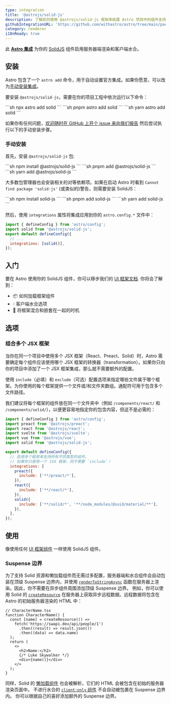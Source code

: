 ```yaml
---
type: integration
title: '@astrojs/solid-js'
description: 了解如何使用 @astrojs/solid-js 框架来拓展 Astro 项目中的组件支持
githubIntegrationURL: 'https://github.com/withastro/astro/tree/main/packages/integrations/solid/'
category: renderer
i18nReady: true
---
```


此 **[Astro 集成][astro-integration]** 为你的 [SolidJS](https://www.solidjs.com/) 组件启用服务器端渲染和客户端水合。

## 安装

Astro 包含了一个 `astro add` 命令，用于自动设置官方集成。如果你愿意，可以改为[手动安装集成](#手动安装)。

要安装 `@astrojs/solid-js`，需要在你的项目工程中依次运行以下命令：

<PackageManagerTabs>
  <Fragment slot="npm">
  ```sh
  npx astro add solid
  ```
  </Fragment>
  <Fragment slot="pnpm">
  ```sh
  pnpm astro add solid
  ```
  </Fragment>
  <Fragment slot="yarn">
  ```sh
  yarn astro add solid
  ```
  </Fragment>
</PackageManagerTabs>

如果你有任何问题，[欢迎随时在 GitHub 上开个 issue 来向我们报告](https://github.com/withastro/astro/issues) 然后尝试执行以下的手动安装步骤。

### 手动安装

首先，安装 `@astrojs/solid-js` 包:

<PackageManagerTabs>
  <Fragment slot="npm">
  ```sh
  npm install @astrojs/solid-js
  ```
  </Fragment>
  <Fragment slot="pnpm">
  ```sh
  pnpm add @astrojs/solid-js
  ```
  </Fragment>
  <Fragment slot="yarn">
  ```sh
  yarn add @astrojs/solid-js
  ```
  </Fragment>
</PackageManagerTabs>

大多数包管理器也会安装相关的对等依赖项。如果在启动 Astro 时看到 `Cannot find package 'solid-js'` (或类似的)警告，则需要安装 SolidJS：

<PackageManagerTabs>
  <Fragment slot="npm">
  ```sh
  npm install solid-js
  ```
  </Fragment>
  <Fragment slot="pnpm">
  ```sh
  pnpm add solid-js
  ```
  </Fragment>
  <Fragment slot="yarn">
  ```sh
  yarn add solid-js
  ```
  </Fragment>
</PackageManagerTabs>

然后，使用 `integrations` 属性将集成应用到你的 `astro.config.*` 文件中：

```js title="astro.config.mjs" ins={2} ins="solid()"
import { defineConfig } from 'astro/config';
import solid from '@astrojs/solid-js';
export default defineConfig({
  // ...
  integrations: [solid()],
});
```

## 入门

要在 Astro 使用你的 SolidJS 组件，你可以移步我们的 [UI 框架文档][astro-ui-frameworks]. 你将会了解到：

* 📦 如何加载框架组件
* 💧 客户端水合选项
* 🤝 将框架混合和嵌套在一起的时机

## 选项

### 组合多个 JSX 框架

当你在同一个项目中使用多个 JSX 框架（React、Preact、Solid）时，Astro 需要确定每个组件应该使用哪个 JSX 框架的转换器（transformation）。如果你只向你的项目中添加了一个 JSX 框架集成，那么就不需要额外的配置。

使用 `include`（必填）和 `exclude`（可选）配置选项来指定哪些文件属于哪个框架。为你使用的每个框架提供一个文件或/和文件夹数组。通配符可用于包含多个文件路径。

我们建议将每个框架的组件放在同一个文件夹中（例如 `/components/react/` 和 `/components/solid/`），以便更容易地指定你的包含内容，但这不是必需的：

```js title="astro.config.mjs"
import { defineConfig } from 'astro/config';
import preact from '@astrojs/preact';
import react from '@astrojs/react';
import svelte from '@astrojs/svelte';
import vue from '@astrojs/vue';
import solid from '@astrojs/solid-js';

export default defineConfig({
  // 启用多个框架来支持所有不同类型的组件。
  // 如果你只使用一个 JSX 框架，则不需要 `include`！
  integrations: [
    preact({
      include: ['**/preact/*'],
    }),
    react({
      include: ['**/react/*'],
    }),
    solid({
      include: ['**/solid/*', '**/node_modules/@suid/material/**'],
    }),
  ],
});
```

## 使用
像使用任何 [UI 框架组件](/zh-cn/basics/framework-components/) 一样使用 SolidJS 组件。
### Suspense 边界
为了支持 Solid 资源和懒加载组件而无需过多配置，服务器端和水合组件会自动包装在顶级 Suspense 边界内，并使用 [`renderToStringAsync`][solid-render-to-string-async] 函数在服务器上渲染。因此，你不需要在异步组件周围添加顶级 Suspense 边界。
例如，你可以使用 Solid 的 [`createResource`][solid-create-resource] 在服务器上获取异步远程数据。远程数据将包含在 Astro 的初始服务器渲染的 HTML 中：

```tsx
// CharacterName.tsx
function CharacterName() {
  const [name] = createResource(() =>
    fetch('https://swapi.dev/api/people/1')
      .then((result) => result.json())
      .then((data) => data.name)
  );
  return (
    <>
      <h2>Name:</h2>
      {/* Luke Skywalker */}
      <div>{name()}</div>
    </>
  );
}
```

同样，Solid 的 [懒加载组件][solid-lazy-components] 也会被解析，它们的 HTML 会被包含在初始的服务器渲染页面中。
不进行水合的 [`client:only` 组件][astro-client-only] 不会自动被包裹在 Suspense 边界内。
你可以根据自己的喜好添加额外的 Suspense 边界。

[astro-integration]: /zh-cn/guides/integrations-guide/

[astro-ui-frameworks]: /zh-cn/basics/framework-components/#使用框架组件

[astro-client-only]: /zh-cn/reference/directives-reference/#clientonly

[solid-render-to-string-async]: https://www.solidjs.com/docs/latest/api#rendertostringasync

[solid-create-resource]: https://www.solidjs.com/docs/latest/api#createresource

[solid-lazy-components]: https://www.solidjs.com/docs/latest/api#lazy
